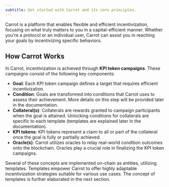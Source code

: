 ```yaml
---
subtitle: Get started with Carrot and its core principles.
---
```


Carrot is a platform that enables flexible and efficient incentivization,
focusing on what truly matters to you in a capital-efficient manner. Whether
you're a protocol or an individual user, Carrot can assist you in reaching your
goals by incentivizing specific behaviors.

## How Carrot Works

In Carrot, incentivization is achieved through **KPI token campaigns**. These
campaigns consist of the following key components:

-   **Goal**: Each KPI token campaign defines a target that requires efficient
    incentivization.
-   **Condition**: Goals are transformed into conditions that Carrot uses to
    assess their achievement. More details on this step will be provided later
    in the documentation.
-   **Collateral(s)**: Collaterals are rewards granted to campaign participants
    when the goal is attained. Unlocking conditions for collaterals are specific
    to each template (templates are explained later in the documentation).
-   **KPI tokens**: KPI tokens represent a claim to all or part of the
    collateral once the goal is fully or partially achieved.
-   **Oracle(s)**: Carrot utilizes oracles to relay real-world condition
    outcomes onto the blockchain. Oracles play a crucial role in finalizing the
    KPI token campaigns.

Several of these concepts are implemented on-chain as entities, utilizing
templates. Templates empower Carrot to offer highly adaptable incentivization
strategies suitable for various use cases. The concept of templates is further
elaborated in the next section.
